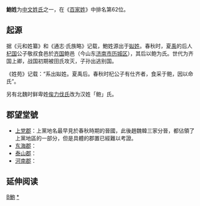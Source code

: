 {{unreferenced|time=2018-11-06T00:14:14+00:00}}
{{姓氏
|姓氏=鲍
|繁體=鮑
|簡體=鲍
|拼音=Bào
|中国大陆=Bao
|台湾=ㄅㄠˋ
|香港=bno
|澳门=por
|新加坡=Pon/Pom
|马来西亚=Put/Por
|越南=Bào
|韩国=포
|反切=
|同音字=
|堂号=
|郡望=[[上党郡|上党郡]]
}}

'''鮑姓'''为[[中文姓氏|中文姓氏]]之一，在《[[百家姓|百家姓]]》中排名第62位。

== 起源 ==
据《元和姓纂》和《通志·氏族略》记载，鮑姓源出于[[姒姓|姒姓]]。春秋时，夏[[禹|禹]]的后人[[杞国|杞国]]公子敬叔食邑於[[齐国|齐国]]鲍邑（今山东[[济南市|济南市]][[历城区|历城区]]），其后以鲍为氏。世代为齐国上卿，战国初期被田氏攻灭，子孙出逃别国。

《姓苑》记载：“系出姒姓。夏禹后。春秋时杞公子有仕齐者，食采于鲍，因以命氏”。

另有北魏时鲜卑姓[[俟力伐氏|俟力伐氏]]改为汉姓「鲍」氏。

== 郡望堂號 ==
*[[上党郡|上党郡]]：上黨地名最早見於春秋時期的晉國，此後趙魏韓三家分晉，都佔領了上黨地區的一部分，但是具體的郡置已經難以考證。
*[[东海郡|东海郡]]：
*[[泰山郡|泰山郡]]：
*[[河南郡|河南郡]]：

== 延伸阅读 ==
{{Wikisource further reading}}

[[Category:漢姓|B鮑]]
[[Category:鮑姓|*]]